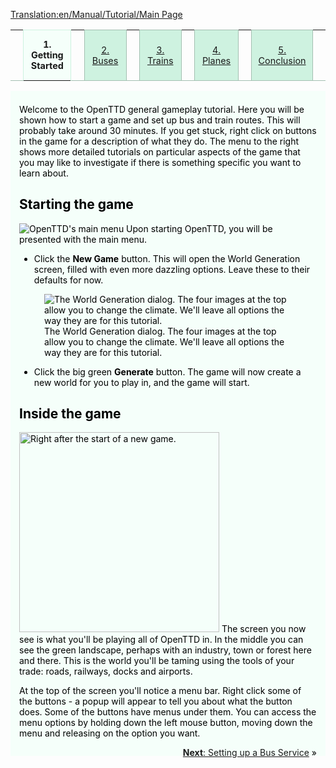 [[Translation:en/Manual/Tutorial/Main Page]]
{| width="100%" cellspacing="0" cellpadding="0" valign="top" border="0" style="margin-bottom: 0; margin-left: 1px;" |
| style="border: 0; border-bottom:1px solid #a3bfb1; background:none; width:2%" | &nbsp;
| style="padding:0 .3em; background-color:white; border:solid 1px #cef2e0; border-bottom: 0; text-align:center; font-size:90%; font-weight:bold; background-color:#f5fffa; width: 12em;" | '''1. Getting Started'''
| style="border: 0; border-bottom:1px solid #a3bfb1; background:none; width:2%" | &nbsp;
| style="padding:0 .3em; background-color:#cef2e0; font-size:90%; border:solid 1px #a3bfb1; text-align:center; width: 12em;"|[[en/Manual/Tutorial/Buses|2. Buses]]
| style="border: 0; border-bottom:1px solid #a3bfb1; background:none; width:2%" | &nbsp;
| style="padding:0 .3em; background-color:#cef2e0; font-size:90%; border:solid 1px #a3bfb1; text-align:center; width: 12em;"|[[en/Manual/Tutorial/Trains|3. Trains]]
| style="border: 0; border-bottom:1px solid #a3bfb1; background:none; width:2%" | &nbsp;
| style="padding:0 .3em; background-color:#cef2e0; font-size:90%; border:solid 1px #a3bfb1; text-align:center; width: 12em;"|[[en/Manual/Tutorial/Planes|4. Planes]]
| style="border: 0; border-bottom:1px solid #a3bfb1; background:none; width:2%" | &nbsp;
| style="padding:0 .3em; background-color:#cef2e0; font-size:90%; border:solid 1px #a3bfb1; text-align:center; width: 12em;"| [[en/Manual/Tutorial/Conclusion|5. Conclusion]]
| style="border: 0; border-bottom:1px solid #a3bfb1; background:none;" | &nbsp;
|}
<div style="padding:.5em 1em 1em 1em; border-top:none; background-color:#f5fffa; color:#000;">
<div style="float: right">
{{en/Manual/Tutorial/Navigation}}
</div>
Welcome to the OpenTTD general gameplay tutorial. Here you will be shown how to start a game and set up bus and train routes.  This will probably take around 30 minutes.  If you get stuck, right click on buttons in the game for a description of what they do.  The menu to the right shows more detailed tutorials on particular aspects of the game that you may like to investigate if there is something specific you want to learn about.
==Starting the game==
[[File:en/Manual/Main menu new game.png|frame|center|OpenTTD's main menu]]
Upon starting OpenTTD, you will be presented with the main menu. 



*Click the '''New Game''' button. This will open the World Generation screen, filled with even more dazzling options. Leave these to their defaults for now.

[[File:en/Manual/Worldgenerationdialog.png|frame|center|The World Generation dialog. The four images at the top allow you to change the climate. We'll leave all options the way they are for this tutorial.]]

*Click the big green '''Generate''' button. The game will now create a new world for you to play in, and the game will start.


==Inside the game==
[[File:en/Manual/Tutorial/Aftergamestart.png|thumb|320px|right|Right after the start of a new game.]]
The screen you now see is what you'll be playing all of OpenTTD in. In the middle you can see the green landscape, perhaps with an industry, town or forest here and there. This is the world you'll be taming using the tools of your trade: roads, railways, docks and airports. 

At the top of the screen you'll notice a menu bar. Right click some of the buttons - a popup will appear to tell you about what the button does. Some of the buttons have menus under them. You can access the menu options by holding down the left mouse button, moving down the menu and releasing on the option you want.


<span style="float: right">[[en/Manual/Tutorial/Buses|'''Next''': Setting up a Bus Service]] &raquo;</span>


</div>
